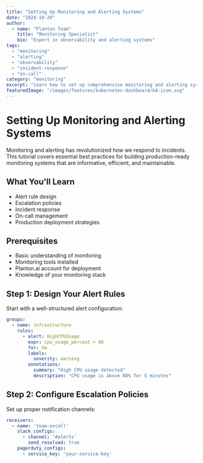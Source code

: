 ```yaml
---
title: "Setting Up Monitoring and Alerting Systems"
date: "2024-10-20"
author:
  - name: "Planton Team"
    title: "Monitoring Specialist"
    bio: "Expert in observability and alerting systems"
tags:
  - "monitoring"
  - "alerting"
  - "observability"
  - "incident-response"
  - "on-call"
category: "monitoring"
excerpt: "Learn how to set up comprehensive monitoring and alerting systems for your infrastructure."
featuredImage: "/images/features/kubernetes-dashboard/k8-icon.svg"
---
```


# Setting Up Monitoring and Alerting Systems

Monitoring and alerting has revolutionized how we respond to incidents. This tutorial covers essential best practices for building production-ready monitoring systems that are informative, efficient, and maintainable.

## What You'll Learn

- Alert rule design
- Escalation policies
- Incident response
- On-call management
- Production deployment strategies

## Prerequisites

- Basic understanding of monitoring
- Monitoring tools installed
- Planton.ai account for deployment
- Knowledge of your monitoring stack

## Step 1: Design Your Alert Rules

Start with a well-structured alert configuration:

```yaml
groups:
  - name: infrastructure
    rules:
      - alert: HighCPUUsage
        expr: cpu_usage_percent > 80
        for: 5m
        labels:
          severity: warning
        annotations:
          summary: "High CPU usage detected"
          description: "CPU usage is above 80% for 5 minutes"
```

## Step 2: Configure Escalation Policies

Set up proper notification channels:

```yaml
receivers:
  - name: 'team-oncall'
    slack_configs:
      - channel: '#alerts'
        send_resolved: true
    pagerduty_configs:
      - service_key: 'your-service-key'
```
